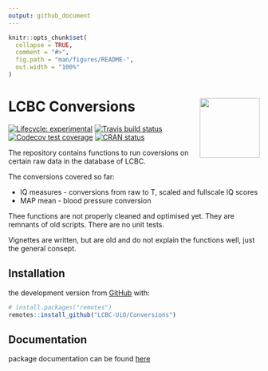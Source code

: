 ```yaml
---
output: github_document
---
```


<!-- README.md is generated from README.Rmd. Please edit that file -->

```r
knitr::opts_chunk$set(
  collapse = TRUE,
  comment = "#>",
  fig.path = "man/figures/README-",
  out.width = "100%"
)
```

# LCBC Conversions <img src="man/figures/hex.png" align="right" alt="" width="120" />
<!-- badges: start -->
[![Lifecycle: experimental](https://img.shields.io/badge/lifecycle-experimental-orange.svg)](https://www.tidyverse.org/lifecycle/#experimental)
[![Travis build status](https://travis-ci.org/LCBC-UiO/Conversions.svg?branch=master)](https://travis-ci.org/LCBC-UiO/Conversions)
[![Codecov test coverage](https://codecov.io/gh/LCBC-UiO/Conversions/branch/master/graph/badge.svg)](https://codecov.io/gh/LCBC-UiO/Conversions?branch=master)
[![CRAN status](https://www.r-pkg.org/badges/version/Conversions)](https://CRAN.R-project.org/package=Conversions)
<!-- badges: end -->

The repository contains functions to run coversions on certain raw data in the database of LCBC.

The conversions covered so far:  

- IQ measures - conversions from raw to T, scaled and fullscale IQ scores  
- MAP mean - blood pressure conversion  

Thee functions are not properly cleaned and optimised yet. They are remnants of old scripts.
There are no unit tests.

Vignettes are written, but are old and do not explain the functions well, just the general consept.

## Installation
the development version from [GitHub](https://github.com/) with:

``` r
# install.packages("remotes")
remotes::install_github("LCBC-UiO/Conversions")
```

## Documentation
package documentation can be found [here](https://lcbc-uio.github.io/Conversions/)
